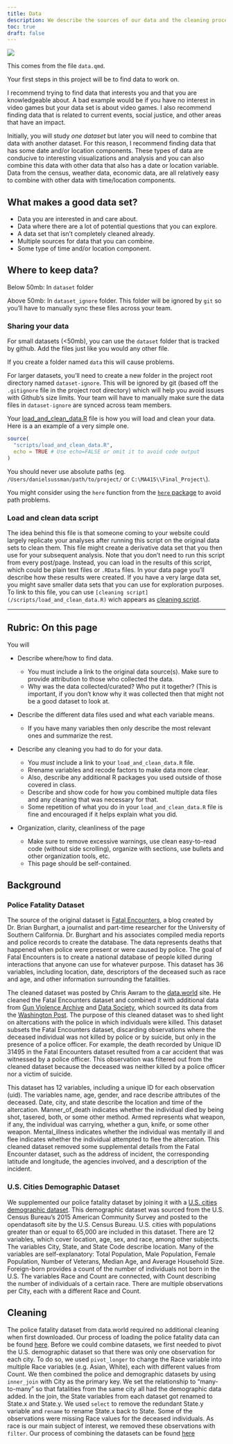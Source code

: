 ```yaml
---
title: Data
description: We describe the sources of our data and the cleaning process.
toc: true
draft: false
---
```


![](images/data-import-cheatsheet-thumbs.png)

This comes from the file `data.qmd`.

Your first steps in this project will be to find data to work on.

I recommend trying to find data that interests you and that you are knowledgeable about. A bad example would be if you have no interest in video games but your data set is about video games. I also recommend finding data that is related to current events, social justice, and other areas that have an impact.

Initially, you will study *one dataset* but later you will need to combine that data with another dataset. For this reason, I recommend finding data that has some date and/or location components. These types of data are conducive to interesting visualizations and analysis and you can also combine this data with other data that also has a date or location variable. Data from the census, weather data, economic data, are all relatively easy to combine with other data with time/location components.

## What makes a good data set?

-   Data you are interested in and care about.
-   Data where there are a lot of potential questions that you can explore.
-   A data set that isn't completely cleaned already.
-   Multiple sources for data that you can combine.
-   Some type of time and/or location component.

## Where to keep data?

Below 50mb: In `dataset` folder

Above 50mb: In `dataset_ignore` folder. This folder will be ignored by `git` so you'll have to manually sync these files across your team.

### Sharing your data

For small datasets (\<50mb), you can use the `dataset` folder that is tracked by github. Add the files just like you would any other file.

If you create a folder named `data` this will cause problems.

For larger datasets, you'll need to create a new folder in the project root directory named `dataset-ignore`. This will be ignored by git (based off the `.gitignore` file in the project root directory) which will help you avoid issues with Github's size limits. Your team will have to manually make sure the data files in `dataset-ignore` are synced across team members.

Your [load_and_clean_data.R](/scripts/load_and_clean_data.R) file is how you will load and clean your data. Here is a an example of a very simple one.

```r
source(
  "scripts/load_and_clean_data.R",
  echo = TRUE # Use echo=FALSE or omit it to avoid code output  
)
```

You should never use absolute paths (eg. `/Users/danielsussman/path/to/project/` or `C:\MA415\\Final_Project\`).

You might consider using the `here` function from the [`here` package](https://here.r-lib.org/articles/here.html) to avoid path problems.

### Load and clean data script

The idea behind this file is that someone coming to your website could largely replicate your analyses after running this script on the original data sets to clean them. This file might create a derivative data set that you then use for your subsequent analysis. Note that you don't need to run this script from every post/page. Instead, you can load in the results of this script, which could be plain text files or `.RData` files. In your data page you'll describe how these results were created. If you have a very large data set, you might save smaller data sets that you can use for exploration purposes. To link to this file, you can use `[cleaning script](/scripts/load_and_clean_data.R)` wich appears as [cleaning script](/scripts/load_and_clean_data.R).

------------------------------------------------------------------------

## Rubric: On this page

You will

-   Describe where/how to find data.

    -   You must include a link to the original data source(s). Make sure to provide attribution to those who collected the data.
    -   Why was the data collected/curated? Who put it together? (This is important, if you don't know why it was collected then that might not be a good dataset to look at.

-   Describe the different data files used and what each variable means.

    -   If you have many variables then only describe the most relevant ones and summarize the rest.

-   Describe any cleaning you had to do for your data.

    -   You *must* include a link to your `load_and_clean_data.R` file.
    -   Rrename variables and recode factors to make data more clear.
    -   Also, describe any additional R packages you used outside of those covered in class.
    -   Describe and show code for how you combined multiple data files and any cleaning that was necessary for that.
    -   Some repetition of what you do in your `load_and_clean_data.R` file is fine and encouraged if it helps explain what you did.

-   Organization, clarity, cleanliness of the page

    -   Make sure to remove excessive warnings, use clean easy-to-read code (without side scrolling), organize with sections, use bullets and other organization tools, etc.
    -   This page should be self-contained.

## Background

### Police Fatality Dataset

The source of the original dataset is [Fatal Encounters](https://fatalencounters.org/), a blog created by Dr. Brian Burghart, a journalist and part-time researcher for the University of Southern California. Dr. Burghart and his associates compiled media reports and police records to create the database. The data represents deaths that happened when police were present or were caused by police. The goal of Fatal Encounters is to create a national database of people killed during interactions that anyone can use for whatever purpose. This dataset has 36 variables, including location, date, descriptors of the deceased such as race and age, and other information surrounding the fatalities. 

The cleaned dataset was posted by Chris Awram to the [data.world](https://data.world/awram/us-police-involved-fatalities) site. He cleaned the Fatal Encounters dataset and combined it with additional data from [Gun Violence Archive](https://www.gunviolencearchive.org/) and [Data Society](https://data.world/data-society/fatal-police-shootings), which sourced its data from the [Washington Post](https://github.com/washingtonpost/data-police-shootings). The purpose of this cleaned dataset was to shed light on altercations with the police in which individuals were killed. This dataset subsets the Fatal Encounters dataset, discarding observations where the deceased individual was not killed by police or by suicide, but only in the presence of a police officer. For example, the death recorded by Unique ID 31495 in the Fatal Encounters dataset resulted from a car accident that was witnessed by a police officer. This observation was filtered out from the cleaned dataset because the deceased was neither killed by a police officer nor a victim of suicide.

This dataset has 12 variables, including a unique ID for each observation (uid). The variables name, age, gender, and race describe attributes of the deceased. Date, city, and state describe the location and time of the altercation. Manner_of_death indicates whether the individual died by being shot, tasered, both, or some other method. Armed represents what weapon, if any, the individual was carrying, whether a gun, knife, or some other weapon. Mental_illness indicates whether the individual was mentally ill and flee indicates whether the individual attempted to flee the altercation. This cleaned dataset removed some supplemental details from the Fatal Encounter dataset, such as the address of incident, the corresponding latitude and longitude, the agencies involved, and a description of the incident.

### U.S. Cities Demographic Dataset

We supplemented our police fatality dataset by joining it with a [U.S. cities demographic dataset](https://public.opendatasoft.com/explore/dataset/us-cities-demographics/information/). This demographic dataset was sourced from the U.S. Census Bureau's 2015 American Community Survey and posted to the opendatasoft site by the U.S. Census Bureau. U.S. cities with populations greater than or equal to 65,000 are included in this dataset. There are 12 variables, which cover location, age, sex, and race, among other subjects. The variables City, State, and State Code describe location. Many of the variables are self-explanatory: Total Population, Male Population, Female Population, Number of Veterans, Median Age, and Average Household Size. Foreign-born provides a count of the number of individuals not born in the U.S. The variables Race and Count are connected, with Count describing the number of individuals of a certain race. There are multiple observations per City, each with a different Race and Count.

## Cleaning

The police fatality dataset from data.world required no additional cleaning when first downloaded. Our process of loading the police fatality data can be found [here](/load_and_clean_data.R). Before we could combine datasets, we first needed to pivot the U.S. demographic dataset so that there was only one observation for each city. To do so, we used `pivot_longer` to change the Race variable into multiple Race variables (e.g. Asian, White), each with different values from Count. We then combined the police and demographic datasets by using `inner_join` with City as the primary key. We set the relationship to "many-to-many" so that fatalities from the same city all had the demographic data added. In the join, the State variables from each dataset got renamed to State.x and State.y. We used `select` to remove the redundant State.y variable and `rename` to rename State.x back to State. Some of the observations were missing Race values for the deceased individuals. As race is our main subject of interest, we removed these observations with `filter`. Our process of combining the datasets can be found [here](/combining-datasets.R)
